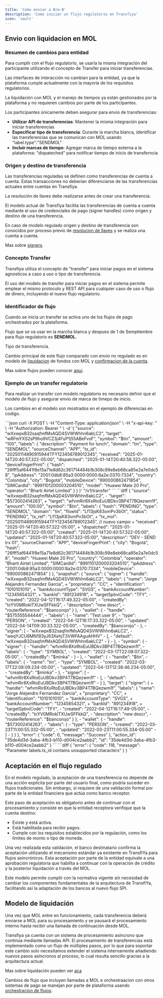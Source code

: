 ```yaml
---
title: 'Como enviar a Bre-B'
description: 'Como iniciar un flujo regulatorio en Transfiya'
icon: 'vault'
---
```


## Envio con liquidacion en MOL

### Resumen de cambios para entidad
Para cumplir con el flujo regulatorio, se usaría la misma integración del participante utilizando el concepto de Transfer para iniciar transferencias.

<Note>
Las interfaces de interacción no cambian para la entidad, ya que la plataforma cumple actualmente con la mayoría de los requisitos regulatorios.
</Note>

La liquidación con MOL y el manejo de tiempos ya están gestionados por la plataforma y no requieren cambios por parte de los participantes.

Los participantes únicamente deben asegurar para envio de transferencias:

- **Utilizar API de transferencias**: Mantener la misma integración para iniciar transferencias
- **Especificar tipo de transferencia**: Durante la marcha blanca, identificar las transferencias que se comunican con MOL usando "label.type":"SENDMOL"
- **Incluir marcas de tiempo**: Agregar marca de tiempo externa a la plataforma: "dispateched" para notificar tiempo de inicio de transferncia

### Origen y destino de transferencia

Las transferencias reguladas se definen como transferencias de cuenta a cuenta. Estas transacciones no deberían diferenciarse de las transferencias actuales entre cuentas en Transfiya.

<Note>
  La resolución de llaves debe realizarse antes de crear una transferencia.
</Note>

El modelo actual de Transfiya facilita las transferencias de cuenta a cuenta mediante el uso de credenciales de pago (signer handles) como origen y destino de una transferencia.

En caso de modelo regulado origen y destino de transferencia son conocidos por proceso previo de [resolucion de llaves](how-to-keys) y se realiza una cuenta a cuenta.

Mas sobre [signers](../es/about/about-signers).

### Concepto Transfer

Transfiya utiliza el concepto de "transfer" para iniciar pagos en el sistema agnosticos a caso a uso o tipo de transferencia.

<Note>
  El uso del modelo de transfer para iniciar pagos en el sistema permite emplear el mismo protocolo y REST API para cualquier caso de uso o flujo de dinero, incluyendo el nuevo flujo regulatorio.
</Note>

### Identificador de flujo

Cuando se inicia un transfer se activa uno de los flujos de pago orchestrados por la plataforma.

Flujo que se va usar en la marcha blanca y despues de 1 de Semptiembre para flujo regulatorio es **SENDMOL**.

<ResponseField name="labels.type" type="string[SENDMOL]">
    Tipo de transferencia.
</ResponseField>

Cambio principal de este flujo comparado con envio no regulado es en modelo de [liquidacion](../about/about-settelement) de fondos con MOL y [confirmacion de la cuenta](../about/about-accept).

Mas sobre flujos pueden conocer [aqui](../es/about/about-flows).

### Ejemplo de un transfer regulatorio

Para realizar un transfer con modelo regulatorio es necesario definir que el modelo de flujo y asegurar envio de marca de timepo de inicio.

Los cambios en el modelo son mostrados en el ejemplo de diferencias en codigo.

<Tabs>
  <Tab title="Request">
      ```json
     curl -X POST \
  -H "Content-Type: application/json" \
  -H "x-api-key: <API_KEY>" \
  -H "Authorization: Bearer <TOKEN>" \
  -d '{
    "source": "wXxwpxB32saqfmfMxAQD4SVWWhhn6akLC2",
    "target": "wRFmYXS2sP9ho9VCZ3j4FuP1j55ABeFvsF",
    "symbol": "$tin",
    "amount": "100",
    "labels": {
      "description": "Payment for lunch",
      "domain": "tin",
      "type": "SENDMOL",
      "sourceChannel": "APP",
      "tx_id": "20250114890915944TFY123456789012345",
      "received": "2025-01-14T20:40:57.322-05:00",
      "dispatched": "2025-01-14T20:40:58.322-05:00",
      "deviceFingerPrint": {
        "hash": "26fff5af6441f8e15a71e8d62c361714484b1b308c99e8eb68ca85e2a7e0dc58",
        "ipAddress": "2001:0db8:85a3:0000:0000:8a2e:0370:7334",
        "country": "Colombia",
        "city": "Bogotá",
        "mobileDevice": "990000862471854",
        "SIMCardId": "8991101200003204510",
        "model": "Huawei Mate 20 Pro",
        "operator": "Bharti Airtel Limited"
      }
    }
  }' "<TRANSFIYA URL>/v1/transfer"
        ```
  </Tab>
  <Tab title="Response">
      ```diff
      {
        "source": "wXxwpxB32saqfmfMxAQD4SVWWhhn6akLC2",
      - "target": "$573002414263",
      + "target": "wfvmRir8XxRtoEuUBDkv3BP4T7BQezwm1f",
        "amount": "100.00",
        "symbol": "$tin",
        "labels": {
          "hash": "PENDING",
          "type": "SENDMOL",
          "domain": "tin",
          "flowId": "Lf13jsK83omPv3bOt",
          "status": "PENDING",
          "tx_ref": "Lf13jsK83omPv3bOt",
      +   "tx_mol": "20250114890915944TFY123456789012345", // nuevo campo
      +   "received": "2025-01-14T20:40:57.322-05:00",
      +   "dispatched": "2025-01-14T20:40:57.322-05:00",
          "created": "2025-01-14T20:40:57.322-05:00",
          "updated": "2025-01-14T20:40:57.322-05:00",
          "description": "DEV - SEND trx 01",
          "sourceChannel": "APP",
          "deviceFingerPrint": {
            "city": "Bogotá",
            "hash": "26fff5af6441f8e15a71e8d62c361714484b1b308c99e8eb68ca85e2a7e0dc58",
            "model": "Huawei Mate 20 Pro",
            "country": "Colombia",
            "operator": "Bharti Airtel Limited",
            "SIMCardId": "8991101200003204510",
            "ipAddress": "2001:0db8:85a3:0000:0000:8a2e:0370:7334",
            "mobileDevice": "990000862471854"
          }
        },
        "snapshot": {
          "source": {
            "signer": {
              "handle": "wXxwpxB32saqfmfMxAQD4SVWWhhn6akLC2",
              "labels": {
                "name": "Jorge Alejandro Fernandez Garcia",
      +         "proprietary": "CC",
      +	        "identification": "1010101010",
      +         "bankAccountType": "SVGS",
      +         "bankAccountNumber": "12345654321",
      + 	      "bankId": "891234918",
      +         "targetSpbviCode": "TFY",
      -         "created": "2022-04-12T16:17:49.322-05:00",
      -         "createdBy": "tcYV0MRoklTXUwSFFkkQ",
      -         "description": "new descr",
      -         "routerReference": "$bancorojo"
              }
            },
      -     "wallet": {
      -       "handle": "$575555544444",
      -       "labels": {
      -         "name": "Test user 9",
      -         "type": "PERSON",
      -         "created": "2022-04-12T16:17:33.322-05:00",
      -         "updated": "2022-04-14T09:30:33.322-05:00",
      -         "createdBy": "$bancorojo"
      -       },
      -       "signer": [
      -         "wXxwpxB32saqfmfMxAQD4SVWWhhn6akLC2",
      -         "weqYJCU6MN193yJ63XehjT3VWFAAguAHHV"
      -       ],
      -       "default": "wXxwpxB32saqfmfMxAQD4SVWWhhn6akLC2"
      -     }
      -   },
      -   "symbol": {
      -     "signer": {
      -       "handle": "wfvmRir8XxRtoEuUBDkv3BP4T7BQezwm1f",
      -       "labels": {
      -         "type": "SYMBOL",
      -         "created": "2022-03-17T22:08:07.322-05:00",
      -         "createdBy": "$minka"
      -       }
      -     },
      -     "wallet": {
      -       "handle": "$tin",
      -       "labels": {
      -         "name": "tin",
      -         "type": "SYMBOL",
      -         "created": "2022-03-17T22:08:09.234-05:00",
      -         "updated": "2022-04-13T12:36:46.234-05:00",
      -         "createdBy": "$minka"
      -       },
      -       "signer": [
      -         "wfvmRir8XxRtoEuUBDkv3BP4T7BQezwm1f"
      -       ],
      -       "default": "wfvmRir8XxRtoEuUBDkv3BP4T7BQezwm1f"
      -     }
          },
          "target": {
            "signer": {
      +       "handle": "wfvmRir8XxRtoEuUBDkv3BP4T7BQezwm1f",
              "labels": {
                "name": "Jorge Alejandro Fernandez Garcia",
      +         "proprietary": "CC",
      +	        "identification": "1010101010",
      +         "bankAccountType": "SVGS",
      +         "bankAccountNumber": "12345654321",
      + 	      "bankId": "891234918",
      +         "targetSpbviCode": "TFY",
      -         "created": "2022-04-12T16:17:49-05:00",
      -         "createdBy": "tcYV0MRoklTXUwSFFkkQ",
      -         "description": "new descr",
      -         "routerReference": "$bancorojo"
              }
            },
      -     "wallet": {
      -       "handle": "$573002414263",
      -       "labels": {
      -         "type": "PERSON",
      -         "created": "2022-03-23T11:00:55.332-05:00",
      -         "updated": "2022-03-23T11:00:55.334-05:00"
      -       }
      -     }
          }
        },
        "error": {
          "code": 0,
          "message": "Success"
        },
        "action_id": "35de4d3d-3aba-4fb3-b110-d004ce2aabb2",
        "id": "35de4d3d-3aba-4fb3-b110-d004ce2aabb2"
      }
      ```
  </Tab>
  <Tab title="Error">
  ```diff
    {
      "error": {
        "code": 118,
        "message": "Parameter labels.tx_id contains unsupported characters"
      }
    }
   ```
  </Tab>
</Tabs>

## Aceptación en el flujo regulado

En el modelo regulado, la aceptación de una transferencia no depende de una acción explícita por parte del usuario final, como podría suceder en flujos tradicionales. Sin embargo, sí requiere de una validación formal por parte de la entidad financiera que actúa como banco receptor.

Este paso de aceptación es obligatorio antes de continuar con el procesamiento y consiste en que la entidad receptora verifique que la cuenta destino:

- Existe y está activa.
- Está habilitada para recibir pagos.
- Cumple con los requisitos establecidos por la regulación, como los límites de monto o tipo de moneda.

Una vez realizada esta validación, el banco destinatario confirma la aceptación utilizando el mecanismo estándar ya existente en TransfiYa para flujos asincrónicos. Esta aceptación por parte de la entidad equivale a una aprobación regulatoria que habilita a continuar con la operación de crédito y la posterior liquidación a través del MOL.

<Info icon="shield-check">
  Este modelo permite cumplir con la normativa vigente sin necesidad de cambiar los componentes fundamentales de la arquitectura de TransfiYa, facilitando así la adaptación de los bancos al nuevo flujo SPI.
</Info>

## Modelo de liquidación

Una vez que MOL entre en funcionamiento, cada transferencia deberá enviarse a MOL para su procesamiento y se pausará el procesamiento interno hasta recibir una llamada de continuación desde MOL.

Transfiya ya cuenta con un sistema de procesamiento asíncrono que continúa mediante llamadas API. El procesamiento de transferencias está implementado como un flujo de múltiples pasos, por lo que para soportar este cambio solo necesitamos extender el sistema internamente añadiendo nuevos pasos asíncronos al proceso, lo cual resulta sencillo gracias a la arquitectura actual.

Mas sobre liquidación pueden ver [aca](../about/about-settelement)

Cambios de flujo que incluyen llamadas a MOL e orchestraacion con otros sistemas de pago se manejan por parte de plataforma usando [orchestracion de flujos](../about/about-flows).
